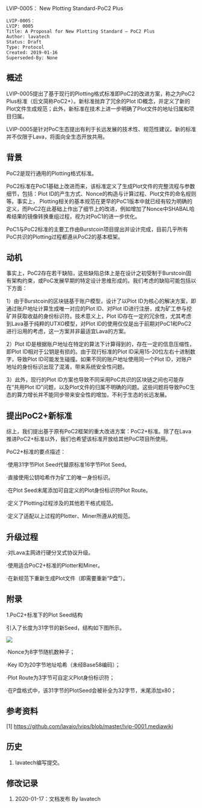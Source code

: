 LVIP-0005： New Plotting Standard-PoC2 Plus

<pre>
LVIP-0005：
LVIP: 0005
Title: A Proposal for New Plotting Standard – PoC2 Plus
Author: lavatech
Status: Draft
Type: Protocol
Created: 2019-01-16
Superseded-By: None
</pre>

==概述==
LVIP-0005提出了基于现行的Plotting格式标准即PoC2的改进方案，称之为PoC2 Plus标准（后文简称PoC2+）。新标准抛弃了冗余的Plot ID概念，并定义了新的Plot文件生成规范；此外，新标准在技术上进一步明确了Plot文件的地址归属和项目归属。

LVIP-0005是针对PoC生态提出有利于长远发展的技术性、规范性建议。新的标准并不仅限于Lava，将面向全生态开放共用。

==背景==
PoC2是现行通用的Plotting格式标准。

PoC2标准在PoC1基础上改进而来，该标准定义了生成Plot文件的完整流程与参数细节，包括：Plot ID的产生方式、Nonce的构造与计算过程、Plot文件的命名规则等。事实上， Plotting相关的基本规范在更早的PoC1版本中就已经有较为明确的定义，而PoC2在此基础上作出了细节上的改进，例如增加了Nonce中SHABAL哈希结果的镜像转换重组过程，视为对PoC1的进一步优化。

PoC1与PoC2标准的主要工作由Burstcoin项目提出并设计完成，目前几乎所有PoC共识的Plotting过程都遵从PoC2的基本框架。

==动机==
事实上，PoC2存在若干缺陷，这些缺陷总体上是在设计之初受制于Burstcoin固有架构约束，或PoC发展早期的特定设计思维形成的。我们考虑的缺陷可能包括以下方面：

1）由于Burstcoin的区块链基于账户模型，设计了以Plot ID为核心的解决方案，即通过账户地址计算生成唯一对应的Plot ID、对Plot ID进行注册，成为矿工参与挖矿并获取收益的身份标识符。技术意义上，Plot ID存在一定的冗余性，尤其考虑到Lava基于纯粹的UTXO模型，对Plot ID的使用仅仅是出于前期对PoC1和PoC2进行沿用的考虑，这一方案并非最适宜Lava的方案。

2）Plot ID是根据账户地址在特定的算法下计算得到的，存在一定的信息压缩性，即Plot ID相对于公钥是有损的。由于现行标准的Plot ID采用15-20位左右十进制数字，导致Plot ID可能发生碰撞。如果不同的账户地址使用同一个Plot ID，对账户地址的身份标识出现了混淆，带来系统安全性问题。

3）此外，现行的Plot ID方案也导致不同采用PoC共识的区块链之间也可能存在“共用Plot ID”问题，以及Plot文件的归属不明确的问题。这些问题将导致PoC生态的算力增长并不能同步带来安全性的增加，不利于生态的长远发展。

==提出PoC2+新标准==
综上，我们提出基于原有PoC2框架的重大改进方案：PoC2+标准。除了在Lava推进PoC2+标准以外，我们也希望该标准开放给其他PoC项目所使用。

PoC2+标准的要点描述：

·使用31字节Plot Seed代替原标准16字节Plot Seed。

·直接使用公钥哈希作为矿工的唯一身份标识。

·在Plot Seed末尾添加可自定义的Plot身份标识符Plot Route。

·定义了Plotting过程涉及的其他若干格式规范。

·定义了适配以上过程的Plotter、Miner所遵从的规范。

==升级过程==
·对Lava主网进行硬分叉式协议升级。

·使用适合PoC2+标准的Plotter和Miner。

·在新规范下重新生成Plot文件（即需要重新“P盘”）。

==附录==
1.PoC2+标准下的Plot Seed结构

引入了长度为31字节的新Seed，结构如下图所示。

<img src=lvip-0001/PlotSeed2.png></img> 

·Nonce为8字节随机数种子；

·Key ID为20字节地址哈希（未经Base58编码）；

·Plot Route为3字节可自定义Plot身份标识符；

·在P盘格式中，该31字节的PlotSeed会被补全为32字节，末尾添加x80；

==参考资料==
[1] https://github.com/lavaio/lvips/blob/master/lvip-0001.mediawiki

==历史==
# lavatech编写提交。

==修改记录==
# 2020-01-17：文档发布 By lavatech 
